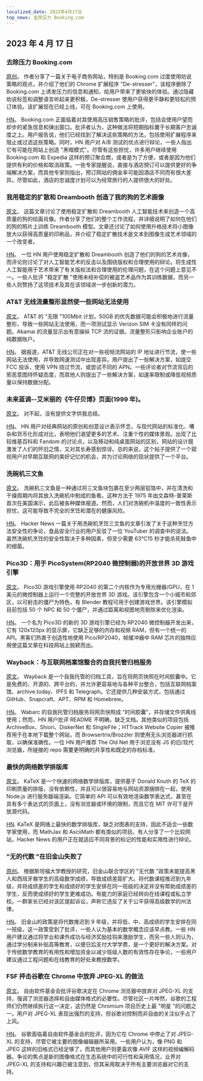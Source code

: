 ```yaml
---
localized_date: 2023年4月17日
top_news: 去除压力 Booking.com
---
```




<CallToAction />

<Steps>

## 2023 年 4 月 17 日

### 去除压力 Booking.com

[原创](https://www.alexcharlton.co/projects/booking-com-de-stresser)。
作者分享了一篇关于电子商务网站，特别是 Booking.com 过度使用劝说策略的观点，并介绍了他们的 Chrome 扩展程序 "De-stresser"，该程序删除了 Booking.com 上诱发压力的信息和通知，给用户带来了更愉快的体验。通过隐藏劝说标签和调整语言听起来更积极，De-stresser 使用户获得更平静和更轻松的预订体验。该扩展现在已经上线，可在 Booking.com 上使用。

[HN](http://news.ycombinator.com/item?id=35590734)。
Booking.com 正面临着对其使用高压销售策略的批评，包括会使用户望而却步的紧急信息和弹出窗口。批评者认为，这种做法将短期指标置于长期客户忠诚度之上。用户报告说，他们已经找到了解决这些策略的方法，包括使用扩展程序来阻止或过滤这些策略。同时，HN 用户对 A/B 测试的优点进行辩论，一些人指出它有可能在网站上创造 "黑暗模式"。尽管有这些担忧，许多用户继续使用 Booking.com 和 Expedia 这样的预订聚合商，或者是为了方便，或者是因为他们提供有利的价格和取消政策。一些专家提醒说，直接与酒店预订可以提供更好的争端解决方案，而其他专家则指出，预订网站的佣金率可能因酒店不同而有很大差异。尽管如此，酒店的忠诚度计划可以为经常旅行的人提供很大的好处。

### 我用稳定的扩散和 Dreambooth 创造了我的狗的艺术画像

[原文](https://www.shruggingface.com/blog/how-i-used-stable-diffusion-and-dreambooth-to-create-a-painted-portrait-of-my-dog)。
这篇文章讨论了使用稳定扩散和 Dreambooth 人工智能技术来创造一个高质量的狗的绘画肖像。作者分享了他们的整个工作流程，并详细说明了如何在他们的狗的照片上训练 Dreambooth 模型。文章还讨论了如何使用升格技术将小图像放大以获得高质量的印刷品，并介绍了稳定扩散技术是文本到图像生成艺术领域的一个改变者。

[HN](http://news.ycombinator.com/item?id=35592847)。
一位 HN 用户使用稳定扩散和 Dreambooth 创造了他们的狗的艺术肖像，而评论则讨论了对人工智能艺术的反击以及围绕版权和合理使用的辩论。将生成性人工智能用于艺术带来了有关版权法和合理使用的伦理问题，在这个问题上意见不一。一些人批评 "稳定扩散 "使用未经补偿的被盗艺术品作为其训练数据，而另一些人则赞扬了这项技术及其在该领域进一步创新的潜力。

### AT&T 无线流量整形显然使一些网站无法使用

[原文](https://adriano.fyi/post/2023/2023-04-16-att-traffic-shaping-makes-websites-unusable/)。
AT&T 的 "无限 "100Mbit 计划，50GB 的优先数据可能会积极地进行流量整形，导致一些网站无法使用，而一项测试显示 Verizon SIM 卡没有同样的问题。Akamai 的流量显示出有意操纵 TCP 流的证据。流量整形只影响企业账户的纯数据账户。

[HN](http://news.ycombinator.com/item?id=35592607)。
据报道，AT&T 无线公司正在对一些视频流网站的 IP 地址进行节流，使一些网站无法使用，并导致网速测试中出现差异。用户提出了一些解决方案，如提交 FCC 投诉，使用 VPN 绕过节流，或尝试不同的 APN。一些评论者对节流背后的邪恶意图持怀疑态度，而其他人则提出了一些解决方案，如速率限制或降低视频质量以保持数据分配。

### 未来蓝调--艾米丽的《牛仔贝博》页面(1999 年)。

[原文](https://futureblues.com/)。
对不起，没有提供文字供我总结。

[HN](http://news.ycombinator.com/item?id=35589124)。
HN 用户对经典网站的原创和创意设计表示怀念，与现代网站的标准化、嘈杂和货币化形成对比，表明他们渴望更多的艺术、注重个性的媒体景观。出现了比较维基百科和 Fandom 的讨论点，以及移动和纯桌面网站的区别，网站的设计既激发了人们的怀旧之情，又对其长寿感到惊讶。总的来说，这个帖子提供了一个窥视用户对早期互联网的美好记忆的机会，并为讨论网络的现状提供了一个平台。

### 洗碗机三文鱼

[原文](https://en.wikipedia.org/wiki/Dishwasher_salmon)。
洗碗机三文鱼是一种通过将三文鱼块包裹在至少两层铝箔中，并在清洗和干燥周期内将其放入洗碗机中制成的鱼肴。这种方法于 1975 年由文森特-普莱斯首次在美国演示，此后被各种媒体报道。然而，人们对洗碗机中温度的一致性表示担忧，这可能导致不完全的烹饪和潜在的健康风险。

[HN](http://news.ycombinator.com/item?id=35586683)。
Hacker News 一篇关于用洗碗机烹饪三文鱼的文章引发了关于这种烹饪方法安全性的争论，食品安全行业的用户反驳了一位 YouTuber 的调查中的说法。虽然洗碗机烹饪的安全性取决于多种因素，但至少需要 63℃15 秒才能杀死鲑鱼中的细菌。

### Pico3D：用于 PicoSystem(RP2040 微控制器)的开放世界 3D 游戏引擎

[原文](https://github.com/bernhardstrobl/Pico3D)。
Pico3D 游戏引擎使用 RP2040 的第二个内核作为专用光栅器/GPU，在 1 美元的微控制器上运行一个完整的开放世界 3D 游戏。该引擎包含一个小城市和郊区，以可射击的僵尸为特色，有 Blender 教程可用于创建游戏世界。该引擎模拟目前包括 50 个 NPC 和 50 个僵尸，并通过距离和视图地壳剔除来优化渲染。

[HN](http://news.ycombinator.com/item?id=35589172)。
一个名为 Pico3D 的新的 3D 游戏引擎已经为 RP2040 微控制器开发出来，它有 120x120px 的显示屏，它缺乏足够的内存和视频 RAM，但有一个统一的 API。黑客们热衷于创造性地使用 Pico/RP2040，帧缓冲器中 RAM 芯片的独特应用使这篇文章在科技网站上脱颖而出。

### Wayback：与互联网档案馆整合的自我托管归档服务

[原文](https://github.com/wabarc/wayback)。
Wayback 是一个自我托管的归档工具，旨在将网页快照在时间胶囊中。它是免费的、开源的、跨平台的，并允许更容易地与各种平台整合，包括互联网档案馆、archive.today、IPFS 和 Telegraph。它还提供几种安装方式，包括通过 GitHub、Snapcraft、APT、RPM 和 Homebrew。

[HN](http://news.ycombinator.com/item?id=35586845)。
Wabarc 的自我托管归档服务将网页快照成 "时间胶囊"，并存储文件供离线使用；然而，HN 用户批评 README 不明确，缺乏文档。其他类似的项目包括 ArchiveBox、Shiori、DiskerNet 和 SingleFile；HTTrack Website Copier 被推荐用于在本地下载整个网站，而 Browsertrix/Brozzler 则使用无头浏览器进行抓取，以确保准确性。一位 HN 用户推荐 The Old Net 用于浏览没有 JS 的旧/现代浏览器，所链接的 repo 需要更明确的共享性和既定的存档标准。

### 最快的网络数学排版库

[原文](https://katex.org/)。
KaTeX 是一个快速的网络数学排版库，提供基于 Donald Knuth 的 TeX 的印刷质量的排版，没有依赖性，并且可以很容易地与网站资源捆绑在一起，使用 Node.js 进行服务器端渲染。它简单的 API 可以有效地渲染数学表达式，甚至在具有多个表达式的页面上，没有浏览器或环境的限制，而且它在 MIT 许可下是开放源代码。

[HN](http://news.ycombinator.com/item?id=35588985).
KaTeX 是网络上最快的数学排版库，缺乏对图表的支持，因此不适合一些数学家使用，而 MathJax 和 AsciiMath 都有类似的项目。有人分享了一个比较网站，Hacker News 的用户正在就适应不同背景的标记的性能和实用性进行辩论。

### "无的代数 "在旧金山失败了

[原创](https://www.joannejacobs.com/post/algebra-for-none-fails-in-san-francisco)。
根据斯坦福大学教授的研究，旧金山联合学区的 "无代数 "政策未能提高黑人和西班牙裔学生的高级数学成绩，导致成绩差距扩大。将代数课程推迟到九年级，并将成绩差的学生和成绩好的学生安排在同一班级的决定并没有帮助成绩差的学生，反而使成绩好的学生更难成功。有能力的家庭已经转向在线课程或私立学校。一群家长已经对该区提起诉讼，声称它违反了关于公平获得高级数学的州法律。

[HN](http://news.ycombinator.com/item?id=35595026)。
旧金山的政策是将代数推迟到 9 年级，并将低、中、高成绩的学生安排在同一班级，这一政策受到了批评，一些人认为基本的数学概念应该早点教。一些 HN 用户建议通过将学业和课外成功与经济奖励挂钩来激励学生，而另一些人则认为，通过学分制来补贴高等教育，以便日后支付大学学费，是一个更好的解决方案。对于传统数学教育的有用性和增加资金以减少班级人数的有效性存在争论，一些用户建议通过工程问题和在线教育的好处来教授数学。

### FSF 抨击谷歌在 Chrome 中放弃 JPEG-XL 的做法

[原文](https://www.phoronix.com/news/FSF-Slams-Google-JPEG-XL)。
自由软件基金会批评谷歌决定在 Chrome 浏览器中放弃对 JPEG-XL 的支持，强调了浏览器选择和自由媒体格式的必要性。尽管社区一片哗然，谷歌的工程师们仍然继续执行这一决定，这仍然是 Chromium 项目历史上最 "明星 "的问题之一。用户对 JPEG-XL 表现出强烈的支持，但谷歌对控制而非自由的关注似乎占了上风。

[HN](http://news.ycombinator.com/item?id=35589179)。
谷歌面临着自由软件基金会的批评，因为它在 Chrome 中停止了对 JPEG-XL 的支持，尽管它被主要的图像编辑器所采用。一些用户认为，像 PNG 和 JPEG 这样的旧格式已经足够了，而其他用户则更喜欢像 AVIF 这样的视频编解码器。争论的焦点是新的图像格式在生态系统中的可行性和采用情况，业界对 JPEG-XL 的支持和兴趣已被注意到，但其采用取决于所有主要浏览器对它的支持。

</Steps>

